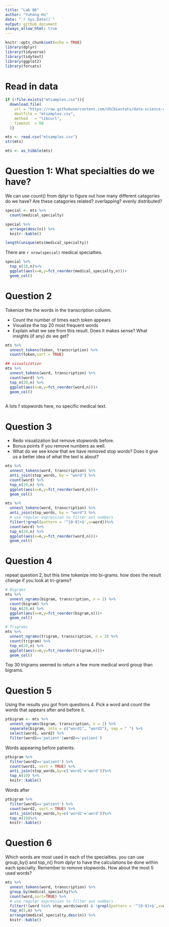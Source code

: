 ```yaml
---
title: "Lab 06"
author: "Yuhong Hu"
date: "`r Sys.Date()`"
output: github_document
always_allow_html: true
---
```


```r
knitr::opts_chunk$set(echo = TRUE)
library(dplyr)
library(tidyverse)
library(tidytext)
library(ggplot2)
library(forcats)
```


# Read in data
```r
if (!file.exists("mtsamples.csv")){
  download.file(
    url = "https://raw.githubusercontent.com/USCbiostats/data-science-data/master/00_mtsamples/mtsamples.csv",
    destfile = "mtsamples.csv",
    method   = "libcurl",
    timeout  = 60
  )}

mts <- read.csv("mtsamples.csv")
str(mts)

mts <- as_tibble(mts)
```

# Question 1: What specialties do we have?
We can use count() from dplyr to figure out how many different catagories do we have? Are these catagories related? overlapping? evenly distributed?
```r
special <- mts %>%
  count(medical_specialty)

special %>%
  arrange(desc(n)) %>%
  knitr::kable()

length(unique(mts$medical_specialty))
```
There are `r nrow(special)` medical specialties.

```r
special %>%
  top_n(10,n)%>%
  ggplot(aes(x=n,y=fct_reorder(medical_specialty,n)))+
  geom_col()
```


# Question 2
Tokenize the the words in the transcription column.

- Count the number of times each token appears
- Visualize the top 20 most frequent words
- Explain what we see from this result. Does it makes sense? What insights (if any) do we get?
```r
mts %>%
  unnest_tokens(token, transcription) %>%
  count(token,sort = TRUE)

## visualization
mts %>%
  unnest_tokens(word, transcription) %>%
  count(word) %>%
  top_n(20,n) %>%
  ggplot(aes(x=n,y=fct_reorder(word,n)))+
  geom_col()
  
```
A lots f stopwords here, no specific medical text.

# Question 3
- Redo visualization but remove stopwords before.
- Bonus points if you remove numbers as well.
- What do we see know that we have removed stop words? Does it give us a better idea of what the text is about?
```r
mts %>%
  unnest_tokens(word, transcription) %>%
  anti_join(stop_words, by = "word") %>%
  count(word) %>%
  top_n(20,n) %>%
  ggplot(aes(x=n,y=fct_reorder(word,n)))+
  geom_col()
```
```r
mts %>%
  unnest_tokens(word, transcription) %>%
  anti_join(stop_words, by = "word") %>%
  # use regular expression to filter out numbers
  filter(!grepl(pattern = '^[0-9]+$',x=word))%>%
  count(word) %>%
  top_n(20,n) %>%
  ggplot(aes(x=n,y=fct_reorder(word,n)))+
  geom_col()
```


# Question 4
repeat question 2, but this time tokenize into bi-grams. how does the result change if you look at tri-grams?
```r
# Bigrams
mts %>%
  unnest_ngrams(bigram, transcription, n = 2) %>%
  count(bigram) %>%
  top_n(20,n) %>%
  ggplot(aes(x=n,y=fct_reorder(bigram,n)))+
  geom_col()
```
```r
# Trigrams
mts %>%
  unnest_ngrams(trigram, transcription, n = 3) %>%
  count(trigram) %>%
  top_n(20,n) %>%
  ggplot(aes(x=n,y=fct_reorder(trigram,n)))+
  geom_col()
```
Top 30 trigrams seemed to return a few more medical word group than bigrams.

# Question 5
Using the results you got from questions 4. Pick a word and count the words that appears after and before it.
```r
ptbigram <- mts %>%
  unnest_ngrams(bigram, transcription, n = 2) %>%
  separate(bigram, into = c("word1", "word2"), sep = " ") %>%
  select(word1, word2) %>%
  filter(word1=='patient'|word2=='patient')
```

Words appearing before patients:
```r
ptbigram %>%
  filter(word2=='patient') %>%
  count(word1, sort = TRUE) %>%
  anti_join(stop_words,by=c('word1'='word'))%>%
  top_n(10) %>%
  knitr::kable()
```
Words after
```r
ptbigram %>%
  filter(word1=='patient') %>%
  count(word2, sort = TRUE) %>%
  anti_join(stop_words,by=c('word2'='word'))%>%
  top_n(10)%>%
  knitr::kable()
```


# Question 6
Which words are most used in each of the specialties. you can use group_by() and top_n() from dplyr to have the calculations be done within each specialty. Remember to remove stopwords. How about the most 5 used words?
```r
mts %>%
  unnest_tokens(word, transcription) %>%
  group_by(medical_specialty)%>%
  count(word,sort=TRUE) %>%
  # use regular expression to filter out numbers
  filter(!(word %in% stop_words$word) & !grepl(pattern = '^[0-9]+$',x=word))%>%
  top_n(5,n) %>%
  arrange(medical_specialty,desc(n)) %>%
  knitr::kable()
```








